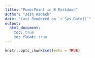 ```yaml
---
title: "PowerPoint in R Markdown"
author: "Josh Radack"
date: "Last Rendered on `r Sys.Date()`"
output:
  html_document:
    toc: true
    toc_float: true
---
```


```r
knitr::opts_chunk$set(echo = TRUE)
```

